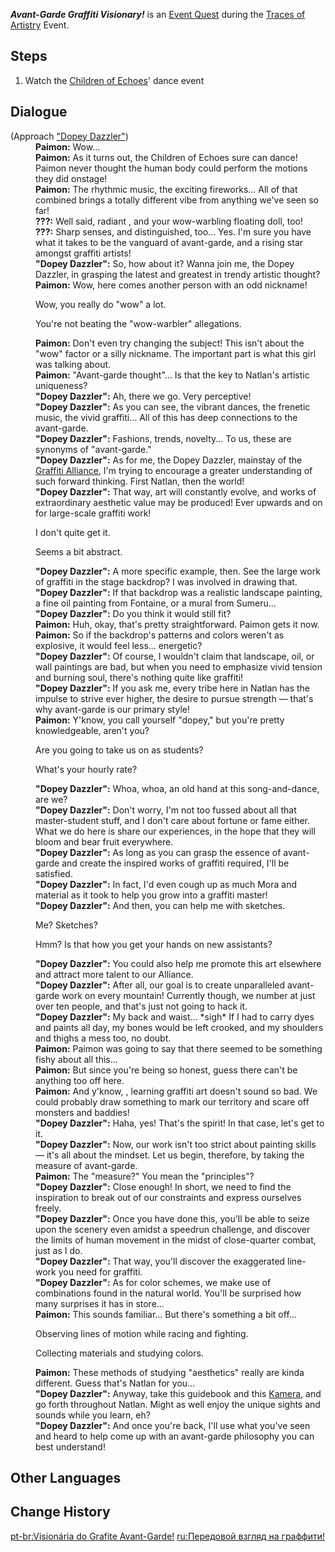 {{Quest Infobox
|id            = 75500
|image         = Event Quest Avant-Garde Graffiti Visionary.png
|type          = World
|event_name    = Traces of Artistry
|requirement   = 
|characters    = "Dopey Dazzler"; Paimon; Traveler
|startLocation = [["Children of Echoes"]], [[Natlan]]
|region        = Natlan
|area          = Tequemecan Valley
|subarea       = "Children of Echoes"
|prev          = 
|next          = On the Graffiti Road
|rewards       = Graffiti Kamera*1;Mora*10,000;Adventurer's Experience*4
|otherRewards  = 
* Unlocks the [[Traces of Artistry]] Event.
}}
'''''Avant-Garde Graffiti Visionary!''''' is an [[Event Quest]] during the [[Traces of Artistry]] Event.

==Steps==
# Watch the [[Children of Echoes]]' dance event

==Dialogue==
{{Quest Description|The Children of Echoes' dances leave Paimon in awe, and beneath the stage, a certain artist from Natlan with unique views notices the budding talent you and Paimon possess...}}
{{Dialogue Start}}
;(Approach [["Dopey Dazzler"]])
:'''Paimon:''' Wow...
:'''Paimon:''' As it turns out, the Children of Echoes sure can dance! Paimon never thought the human body could perform the motions they did onstage!
:'''Paimon:''' The rhythmic music, the exciting fireworks... All of that combined brings a totally different vibe from anything we've seen so far!
:'''???:''' Well said, radiant {{MC|m=sir|f=lady}}, and your wow-warbling floating doll, too!
:'''???:''' Sharp senses, and distinguished, too... Yes. I'm sure you have what it takes to be the vanguard of avant-garde, and a rising star amongst graffiti artists!
:'''"Dopey Dazzler":''' So, how about it? Wanna join me, the Dopey Dazzler, in grasping the latest and greatest in trendy artistic thought?
:'''Paimon:''' Wow, here comes another person with an odd nickname!
:{{DIcon}} Wow, you really do "wow" a lot.
:{{DIcon}} You're not beating the "wow-warbler" allegations.
:'''Paimon:''' Don't even try changing the subject! This isn't about the "wow" factor or a silly nickname. The important part is what this girl was talking about.
:'''Paimon:''' "Avant-garde thought"... Is that the key to Natlan's artistic uniqueness?
:'''"Dopey Dazzler":''' Ah, there we go. Very perceptive!
:'''"Dopey Dazzler":''' As you can see, the vibrant dances, the frenetic music, the vivid graffiti... All of this has deep connections to the avant-garde.
:'''"Dopey Dazzler":''' Fashions, trends, novelty... To us, these are synonyms of "avant-garde."
:'''"Dopey Dazzler":''' As for me, the Dopey Dazzler, mainstay of the [[Graffiti Alliance]], I'm trying to encourage a greater understanding of such forward thinking. First Natlan, then the world!
:'''"Dopey Dazzler":''' That way, art will constantly evolve, and works of extraordinary aesthetic value may be produced! Ever upwards and on for large-scale graffiti work!
:{{DIcon}} I don't quite get it.
:{{DIcon}} Seems a bit abstract.
:'''"Dopey Dazzler":''' A more specific example, then. See the large work of graffiti in the stage backdrop? I was involved in drawing that.
:'''"Dopey Dazzler":''' If that backdrop was a realistic landscape painting, a fine oil painting from Fontaine, or a mural from Sumeru...
:'''"Dopey Dazzler":''' Do you think it would still fit?
:'''Paimon:''' Huh, okay, that's pretty straightforward. Paimon gets it now.
:'''Paimon:''' So if the backdrop's patterns and colors weren't as explosive, it would feel less... energetic?
:'''"Dopey Dazzler":''' Of course, I wouldn't claim that landscape, oil, or wall paintings are bad, but when you need to emphasize vivid tension and burning soul, there's nothing quite like graffiti!
:'''"Dopey Dazzler":''' If you ask me, every tribe here in Natlan has the impulse to strive ever higher, the desire to pursue strength &mdash; that's why avant-garde is our primary style!
:'''Paimon:''' Y'know, you call yourself "dopey," but you're pretty knowledgeable, aren't you?
:{{DIcon}} Are you going to take us on as students?
:{{DIcon}} What's your hourly rate?
:'''"Dopey Dazzler":''' Whoa, whoa, an old hand at this song-and-dance, are we?
:'''"Dopey Dazzler":''' Don't worry, I'm not too fussed about all that master-student stuff, and I don't care about fortune or fame either. What we do here is share our experiences, in the hope that they will bloom and bear fruit everywhere.
:'''"Dopey Dazzler":''' As long as you can grasp the essence of avant-garde and create the inspired works of graffiti required, I'll be satisfied.
:'''"Dopey Dazzler":''' In fact, I'd even cough up as much Mora and material as it took to help you grow into a graffiti master!
:'''"Dopey Dazzler":''' And then, you can help me with sketches.
:{{DIcon}} Me? Sketches?
:{{DIcon}} Hmm? Is that how you get your hands on new assistants?
:'''"Dopey Dazzler":''' You could also help me promote this art elsewhere and attract more talent to our Alliance.
:'''"Dopey Dazzler":''' After all, our goal is to create unparalleled avant-garde work on every mountain! Currently though, we number at just over ten people, and that's just not going to hack it.
:'''"Dopey Dazzler":''' My back and waist... *sigh* If I had to carry dyes and paints all day, my bones would be left crooked, and my shoulders and thighs a mess too, no doubt.
:'''Paimon:''' Paimon was going to say that there seemed to be something fishy about all this...
:'''Paimon:''' But since you're being so honest, guess there can't be anything too off here.
:'''Paimon:''' And y'know, {{Traveler}}, learning graffiti art doesn't sound so bad. We could probably draw something to mark our territory and scare off monsters and baddies!
:'''"Dopey Dazzler":''' Haha, yes! That's the spirit! In that case, let's get to it.
:'''"Dopey Dazzler":''' Now, our work isn't too strict about painting skills &mdash; it's all about the mindset. Let us begin, therefore, by taking the measure of avant-garde.
:'''Paimon:''' The "measure?" You mean the "principles"?
:'''"Dopey Dazzler":''' Close enough! In short, we need to find the inspiration to break out of our constraints and express ourselves freely.
:'''"Dopey Dazzler":''' Once you have done this, you'll be able to seize upon the scenery even amidst a speedrun challenge, and discover the limits of human movement in the midst of close-quarter combat, just as I do.
:'''"Dopey Dazzler":''' That way, you'll discover the exaggerated line-work you need for graffiti.
:'''"Dopey Dazzler":''' As for color schemes, we make use of combinations found in the natural world. You'll be surprised how many surprises it has in store...
:'''Paimon:''' This sounds familiar... But there's something a bit off...
:{{DIcon}} Observing lines of motion while racing and fighting.
:{{DIcon}} Collecting materials and studying colors.
:'''Paimon:''' These methods of studying "aesthetics" really are kinda different. Guess that's Natlan for you...
:'''"Dopey Dazzler":''' Anyway, take this guidebook and this [[Graffiti Kamera|Kamera]], and go forth throughout Natlan. Might as well enjoy the unique sights and sounds while you learn, eh?
:'''"Dopey Dazzler":''' And once you're back, I'll use what you've seen and heard to help come up with an avant-garde philosophy you can best understand!
{{Dialogue End}}

==Other Languages==
{{Other Languages
|en       = Avant-Garde Graffiti Visionary!
|zhs      = 前卫理念与涂鸦先锋！
|zhs_rm   = Qiánwèi Lǐniàn yǔ Túyā Xiānfēng!
|zht      = 前衛理念與塗鴉先鋒！
|zht_rm   = Qiánwèi Lǐniàn yǔ Túyā Xiānfēng!
|zh_tl    = 
|ja       = 前衛的な理念とラクガキの先駆者！
|ja_rm    = Zen'eiteki-na Rinen to Rakugaki no Senkusha!
|ja_tl    = Pioneer of Avant-Garde Ideals and Graffiti!
|ko       = 아방가르드 이념과 그라피티 선구자!
|ko_tl    = 
|es       = ¡{{MC|m=Pioneros|f=Pioneras}} de las pintadas e ideas vanguardistas!
|es_tl    = {{MC|Pioneers|mf=1}} of Graffiti and Avant-Garde Ideas!
|fr       = Idées novatrices et graffitis avant-gardistes !
|fr_tl    = Innovative Ideas and Avant-Garde Graffiti!
|ru       = Передовой взгляд на граффити!
|ru_tl    = Progressive View on Graffiti!
|th       = แนวคิดล้ำสมัยและกราฟฟิตี้!
|th_rm    = 
|th_tl    = 
|vi       = Khái Niệm Graffiti Tiên Phong!
|vi_tl    = 
|de       = Avantgarde-Konzept und Graffiti-Pionier!
|de_tl    = Avantgarde Concept and Graffiti Pioneers!
|id       = Idealisme Grafiti Avant-Garde!
|id_tl    = Avant-Garde Graffiti Idealism!
|pt       = Visionária do Grafite Avant-Garde!
|pt_tl    = 
|tr       = Vizyoner Avangart Grafitici!
|tr_tl    = 
|it       = Visionaria dei graffiti d'avanguardia!
|it_tl    = 
}}

==Change History==
{{Change History|5.0}}

[[pt-br:Visionária do Grafite Avant-Garde!]]
[[ru:Передовой взгляд на граффити!]]